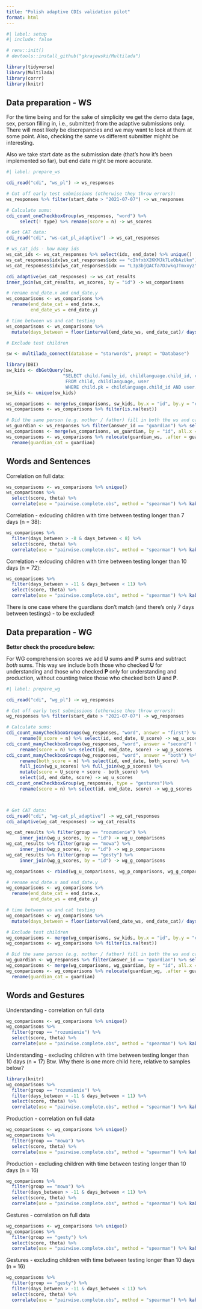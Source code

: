 ```yaml
---
title: "Polish adaptive CDIs validation pilot"
format: html
---
```



```r
#| label: setup
#| include: false

# renv::init()
# devtools::install_github("gkrajewski/Multilada")

library(tidyverse)
library(Multilada)
library(corrr)
library(knitr)
```


## Data preparation - WS

For the time being and for the sake of simplicity we get the demo data (age, sex, person filling in,
i.e., submitter) from the adaptive submissions only.
There will most likely be discrepancies and we may want to look at them at some point.
Also, checking the same vs different submitter mighht be interesting.

Also we take start date as the submission date (that's how it's been implemented so far),
but end date might be more accurate.

```r
#| label: prepare_ws

cdi_read("cdi", "ws_pl") -> ws_responses

# Cut off early test submissions (otherwise they throw errors):
ws_responses %>% filter(start_date > "2021-07-07") -> ws_responses

# Calculate sums:
cdi_count_oneCheckboxGroup(ws_responses, "word") %>%
     select(! type) %>% rename(score = n) -> ws_scores

# Get CAT data:
cdi_read("cdi", "ws-cat_pl_adaptive") -> ws_cat_responses

# ws_cat_ids - how many ids
ws_cat_ids <- ws_cat_responses %>% select(idx, end_date) %>% unique()
ws_cat_responses$idx[ws_cat_responses$idx == "cIhfxbX2KKMJk7LeObAzUkm"] <- "cIhfxbX2KKMJk7LeObAzU" # removing "km" added to the id
ws_cat_responses$idx[ws_cat_responses$idx == "L3p3bjQACfa7DJwkqJTmxxyz"] <- "L3p3bjQACfa7DJwkqJTmx" # removing "xyz" added to the id

cdi_adaptive(ws_cat_responses) -> ws_cat_results
inner_join(ws_cat_results, ws_scores, by = "id") -> ws_comparisons

# rename end_date.x and end_date.y
ws_comparisons <- ws_comparisons %>%
  rename(end_date_cat = end_date.x,
         end_date_ws = end_date.y)

# time between ws and cat testing
ws_comparisons <- ws_comparisons %>%
  mutate(days_between = floor(interval(end_date_ws, end_date_cat)/ days(1)))

# Exclude test children

sw <- multilada_connect(database = "starwords", prompt = "Database")

library(DBI)
sw_kids <- dbGetQuery(sw,
                     "SELECT child.family_id, childlanguage.child_id, child.child_hash, user.test
                      FROM child, childlanguage, user
                      WHERE child.pk = childlanguage.child_id AND user.family_id = child.family_id")
sw_kids <- unique(sw_kids)

ws_comparisons <- merge(ws_comparisons, sw_kids, by.x = "id", by.y = "child_hash", all.x = T)
ws_comparisons <- ws_comparisons %>% filter(is.na(test))

# Did the same person (e.g. mother / father) fill in both the ws and cat?
ws_guardian <- ws_responses %>% filter(answer_id == "guardian") %>% select(id, answer1) %>% rename(guardian_ws = answer1)
ws_comparisons <- merge(ws_comparisons, ws_guardian, by = "id", all.x = T) %>% unique()
ws_comparisons <- ws_comparisons %>% relocate(guardian_ws, .after = guardian) %>%
  rename(guardian_cat = guardian)

```

## Words and Sentences

Correlation on full data:
```r
ws_comparisons <- ws_comparisons %>% unique()
ws_comparisons %>%
  select(score, theta) %>%
  correlate(use = "pairwise.complete.obs", method = "spearman") %>% kable()
```

Correlation - exlcuding children with time between testing longer than 7 days (n = 38):
```r
ws_comparisons %>%
  filter(days_between > -8 & days_between < 8) %>% 
  select(score, theta) %>%
  correlate(use = "pairwise.complete.obs", method = "spearman") %>% kable()
```

Correlation - exlcuding children with time between testing longer than 10 days (n = 72):
```r
ws_comparisons %>%
  filter(days_between > -11 & days_between < 11) %>%
  select(score, theta) %>%
  correlate(use = "pairwise.complete.obs", method = "spearman") %>% kable()

```

There is one case where the guardians don't match (and there's only 7 days between testings) - to be excluded!

## Data preparation - WG

**Better check the procedure below:**

For WG comprehension scores we add **U** sums and **P** sums
and subtract *both* sums. This way we include both those who checked **U**
for understanding and those who checked **P** only for understanding and
production, without counting twice those who checked both **U** and **P**.

```r
#| label: prepare_wg

cdi_read("cdi", "wg_pl") -> wg_responses

# Cut off early test submissions (otherwise they throw errors):
wg_responses %>% filter(start_date > "2021-07-07") -> wg_responses

# Calculate sums:
cdi_count_manyCheckboxGroups(wg_responses, "word", answer = "first") %>%
     rename(U_score = n) %>% select(id, end_date, U_score) -> wg_u_scores
cdi_count_manyCheckboxGroups(wg_responses, "word", answer = "second") %>%
     rename(score = n) %>% select(id, end_date, score) -> wg_p_scores
cdi_count_manyCheckboxGroups(wg_responses, "word", answer = "both") %>%
     rename(both_score = n) %>% select(id, end_date, both_score) %>%
     full_join(wg_u_scores) %>% full_join(wg_p_scores) %>%
     mutate(score = U_score + score - both_score) %>%
     select(id, end_date, score) -> wg_u_scores
cdi_count_oneCheckboxGroup(wg_responses, type = "gestures")%>%
     rename(score = n) %>% select(id, end_date, score) -> wg_g_scores



# Get CAT data:
cdi_read("cdi", "wg-cat_pl_adaptive") -> wg_cat_responses
cdi_adaptive(wg_cat_responses) -> wg_cat_results

wg_cat_results %>% filter(group == "rozumienie") %>%
     inner_join(wg_u_scores, by = "id") -> wg_u_comparisons
wg_cat_results %>% filter(group == "mowa") %>%
     inner_join(wg_p_scores, by = "id") -> wg_p_comparisons
wg_cat_results %>% filter(group == "gesty") %>%
     inner_join(wg_g_scores, by = "id") -> wg_g_comparisons

wg_comparisons <- rbind(wg_u_comparisons, wg_p_comparisons, wg_g_comparisons)

# rename end_date.x and end_date.y
wg_comparisons <- wg_comparisons %>%
  rename(end_date_cat = end_date.x,
         end_date_ws = end_date.y)

# time between ws and cat testing
wg_comparisons <- wg_comparisons %>%
  mutate(days_between = floor(interval(end_date_ws, end_date_cat)/ days(1)))

# Exclude test children
wg_comparisons <- merge(wg_comparisons, sw_kids, by.x = "id", by.y = "child_hash", all.x = T)
wg_comparisons <- wg_comparisons %>% filter(is.na(test))

# Did the same person (e.g. mother / father) fill in both the ws and cat?
wg_guardian <- wg_responses %>% filter(answer_id == "guardian") %>% select(id, answer1) %>% rename(guardian_wg = answer1)
wg_comparisons <- merge(wg_comparisons, wg_guardian, by = "id", all.x = T) %>% unique()
wg_comparisons <- wg_comparisons %>% relocate(guardian_wg, .after = guardian) %>%
  rename(guardian_cat = guardian)

```

## Words and Gestures 

Understanding - correlation on full data
```r
wg_comparisons <- wg_comparisons %>% unique()
wg_comparisons %>%
  filter(group == "rozumienie") %>%
  select(score, theta) %>%
  correlate(use = "pairwise.complete.obs", method = "spearman") %>% kable()
```

Understanding - excluding children with time between testing longer than 10 days (n = 17)
Btw. Why there is one more child here, relative to samples below?
```r
library(knitr)
wg_comparisons %>%
  filter(group == "rozumienie") %>%
  filter(days_between > -11 & days_between < 11) %>% 
  select(score, theta) %>%
  correlate(use = "pairwise.complete.obs", method = "spearman") %>% kable()
```


Production - correlation on full data
```r
wg_comparisons <- wg_comparisons %>% unique()
wg_comparisons %>%
  filter(group == "mowa") %>%
  select(score, theta) %>%
  correlate(use = "pairwise.complete.obs", method = "spearman") %>% kable()
```

Production - excluding children with time between testing longer than 10 days (n = 16)
```r
wg_comparisons %>%
  filter(group == "mowa") %>%
  filter(days_between > -11 & days_between < 11) %>% 
  select(score, theta) %>%
  correlate(use = "pairwise.complete.obs", method = "spearman") %>% kable()
```

Gestures - correlation on full data
```r
wg_comparisons <- wg_comparisons %>% unique()
wg_comparisons %>%
  filter(group == "gesty") %>%
  select(score, theta) %>%
  correlate(use = "pairwise.complete.obs", method = "spearman") %>% kable()
```

Gestures - excluding children with time between testing longer than 10 days (n = 16)
```r
wg_comparisons %>%
  filter(group == "gesty") %>%
  filter(days_between > -11 & days_between < 11) %>% 
  select(score, theta) %>%
  correlate(use = "pairwise.complete.obs", method = "spearman") %>% kable()
```



